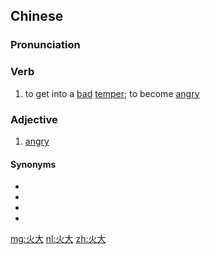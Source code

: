 ==Chinese==
{{zh-forms}}

===Pronunciation===
{{zh-pron
|m=huǒdà,er=1
|h=pfs=fó-thai
|mn=hóe-tōa/hé-tōa
|cat=v,a
}}

===Verb===
{{zh-verb}}

# to get into a [[bad]] [[temper]]; to become [[angry]]

===Adjective===
{{zh-adj}}

# [[angry]]

====Synonyms====
* {{zh-l|惱怒}}
* {{zh-l|生氣}}
* {{zh-l|忿怒}}
* {{zh-l|憤怒}}

{{zh-cat|Emotions}}

[[mg:火大]]
[[nl:火大]]
[[zh:火大]]